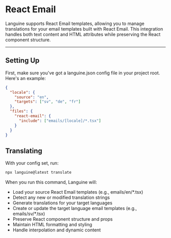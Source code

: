# React Email

Languine supports React Email templates, allowing you to manage translations for your email templates built with React Email. This integration handles both text content and HTML attributes while preserving the React component structure.

---

## Setting Up

First, make sure you've got a languine.json config file in your project root. Here's an example:

```json
{
  "locale": {
    "source": "en",
    "targets": ["sv", "de", "fr"]
  },
  "files": {
    "react-email": {
      "include": ["emails/[locale]/*.tsx"]
    }
  }
}
```

## Translating

With your config set, run:

```bash
npx languine@latest translate
```

When you run this command, Languine will:

- Load your source React Email templates (e.g., emails/en/*.tsx)
- Detect any new or modified translation strings
- Generate translations for your target languages
- Create or update the target language email templates (e.g., emails/sv/*.tsx)
- Preserve React component structure and props
- Maintain HTML formatting and styling
- Handle interpolation and dynamic content
